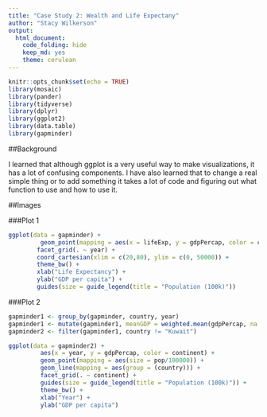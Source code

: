 ```yaml
---
title: "Case Study 2: Wealth and Life Expectany"
author: "Stacy Wilkerson"
output: 
  html_document:
    code_folding: hide
    keep_md: yes
    theme: cerulean
---
```


```r
knitr::opts_chunk$set(echo = TRUE)
library(mosaic)
library(pander)
library(tidyverse)
library(dplyr)
library(ggplot2)
library(data.table)
library(gapminder)
```

##Background

I learned that although ggplot is a very useful way to make visualizations, it has a lot of confusing components. I have also learned that to change a real simple thing or to add something it takes a lot of code and figuring out what function to use and how to use it.    

##Images 

###Plot 1

```r
ggplot(data = gapminder) + 
         geom_point(mapping = aes(x = lifeExp, y = gdpPercap, color = continent, size = pop/100000)) +
        facet_grid(. ~ year) +
        coord_cartesian(xlim = c(20,80), ylim = c(0, 50000)) +
        theme_bw() +
        xlab("Life Expectancy") +
        ylab("GDP per capita") +
        guides(size = guide_legend(title = "Population (100k)")) 
```

###Plot 2

```r
gapminder1 <- group_by(gapminder, country, year)
gapminder1 <- mutate(gapminder1, meanGDP = weighted.mean(gdpPercap, na.rm = TRUE), meanPOP = weighted.mean(pop, na.rm = TRUE))
gapminder2 <- filter(gapminder1, country != "Kuwait")
```

```r
ggplot(data = gapminder2) + 
         aes(x = year, y = gdpPercap, color = continent) +
         geom_point(mapping = aes(size = pop/100000)) +
         geom_line(mapping = aes(group = (country))) +
         facet_grid(. ~ continent) +
         guides(size = guide_legend(title = "Population (100k)")) +
         theme_bw() +
         xlab("Year") +
         ylab("GDP per capita") 
         
         
```





